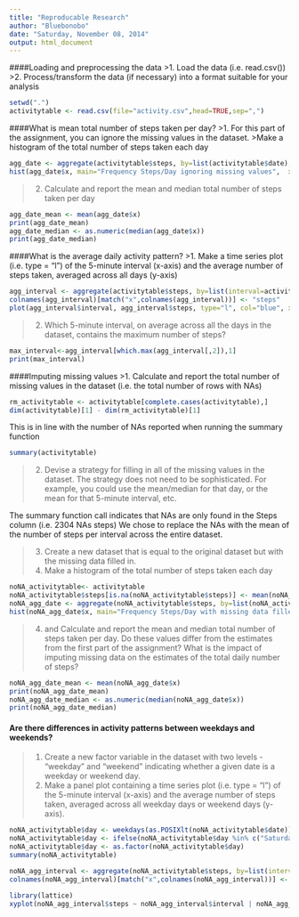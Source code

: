 ```yaml
---
title: "Reproducable Research"
author: "Bluebonobo"
date: "Saturday, November 08, 2014"
output: html_document
---
```

 
 
####Loading and preprocessing the data
>1. Load the data (i.e. read.csv())
>2. Process/transform the data (if necessary) into a format suitable for your analysis
```r
setwd(".")
activitytable <- read.csv(file="activity.csv",head=TRUE,sep=",")
```

####What is mean total number of steps taken per day?
>1. For this part of the assignment, you can ignore the missing values in the dataset.
>Make a histogram of the total number of steps taken each day

```r
agg_date <- aggregate(activitytable$steps, by=list(activitytable$date), FUN=sum, na.rm=TRUE)
hist(agg_date$x, main="Frequency Steps/Day ignoring missing values",  xlab="", ylab="", col="grey")
```

>2. Calculate and report the mean and median total number of steps taken per day
```r
agg_date_mean <- mean(agg_date$x)
print(agg_date_mean)
agg_date_median <- as.numeric(median(agg_date$x))
print(agg_date_median)
```

####What is the average daily activity pattern?
>1. Make a time series plot (i.e. type = "l") of the 5-minute interval (x-axis) and the average number of steps taken, averaged across all days (y-axis)
```r
agg_interval <- aggregate(activitytable$steps, by=list(interval=activitytable$interval), FUN=mean, na.rm=TRUE)
colnames(agg_interval)[match("x",colnames(agg_interval))] <- "steps"
plot(agg_interval$interval, agg_interval$steps, type="l", col="blue", xlab="Interval", ylab="Average Number of Steps")
```

>2. Which 5-minute interval, on average across all the days in the dataset, contains the maximum number of steps?
```r
max_interval<-agg_interval[which.max(agg_interval[,2]),1]
print(max_interval)
```



####Imputing missing values
>1. Calculate and report the total number of missing values in the dataset (i.e. the total number of rows with NAs)
```r
rm_activitytable <- activitytable[complete.cases(activitytable),]
dim(activitytable)[1] - dim(rm_activitytable)[1]
```

This is in line with the number of NAs reported when running the summary function
```r
summary(activitytable)
```


>2. Devise a strategy for filling in all of the missing values in the dataset. The strategy does not need to be sophisticated. For example, you could use the mean/median for that day, or the mean for that 5-minute interval, etc.

The summary function call indicates that NAs are only found in the Steps column (i.e. 2304 NAs steps)
We chose to replace the NAs with the mean of the number of steps per interval across the entire dataset.

>3. Create a new dataset that is equal to the original dataset but with the missing data filled in.
>4. Make a histogram of the total number of steps taken each day 

```r
noNA_activitytable<- activitytable
noNA_activitytable$steps[is.na(noNA_activitytable$steps)] <- mean(noNA_activitytable$steps, na.rm=TRUE)
noNA_agg_date <- aggregate(noNA_activitytable$steps, by=list(noNA_activitytable$date), FUN=sum, na.rm=TRUE)
hist(noNA_agg_date$x, main="Frequency Steps/Day with missing data filled in",  xlab="", ylab="", col="grey")
```

> 4. and Calculate and report the mean and median total number of steps taken per day. Do these values differ from the estimates from the first part of the assignment? What is the impact of imputing missing data on the estimates of the total daily number of steps?

```r
noNA_agg_date_mean <- mean(noNA_agg_date$x)
print(noNA_agg_date_mean)
noNA_agg_date_median <- as.numeric(median(noNA_agg_date$x))
print(noNA_agg_date_median)
```

#### Are there differences in activity patterns between weekdays and weekends?

> 1. Create a new factor variable in the dataset with two levels - "weekday" and "weekend" indicating whether a given date is a weekday or weekend day.
> 2. Make a panel plot containing a time series plot (i.e. type = "l") of the 5-minute interval (x-axis) and the average number of steps taken, averaged across all weekday days or weekend days (y-axis).

```r
noNA_activitytable$day <- weekdays(as.POSIXlt(noNA_activitytable$date))
noNA_activitytable$day <- ifelse(noNA_activitytable$day %in% c("Saturday", "Sunday"), "weekend", "weekday")
noNA_activitytable$day <- as.factor(noNA_activitytable$day)
summary(noNA_activitytable)

noNA_agg_interval <- aggregate(noNA_activitytable$steps, by=list(interval=noNA_activitytable$interval, day=noNA_activitytable$day), FUN=mean, na.rm=TRUE)
colnames(noNA_agg_interval)[match("x",colnames(noNA_agg_interval))] <- "steps"

library(lattice)
xyplot(noNA_agg_interval$steps ~ noNA_agg_interval$interval | noNA_agg_interval$day, layout = c(1, 2), type = "l", xlab="interval", ylab="Number of steps") 
```
